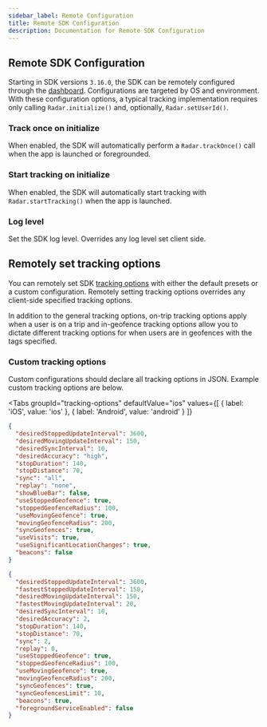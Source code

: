 ```yaml
---
sidebar_label: Remote Configuration
title: Remote SDK Configuration
description: Documentation for Remote SDK Configuration
---
```




## Remote SDK Configuration

Starting in SDK versions `3.16.0`, the SDK can be remotely configured through the [dashboard](https://radar.com/dashboard/settings?#sdk-settings). Configurations are targeted by OS and environment. With these configuration options, a typical tracking implementation requires only calling `Radar.initialize()` and, optionally, `Radar.setUserId()`.

### Track once on initialize

When enabled, the SDK will automatically perform a `Radar.trackOnce()` call when the app is launched or foregrounded.

### Start tracking on initialize

When enabled, the SDK will automatically start tracking with `Radar.startTracking()` when the app is launched.

### Log level

Set the SDK log level. Overrides any log level set client side.

## Remotely set tracking options

You can remotely set SDK [tracking options](sdk/tracking) with either the default presets or a custom configuration. Remotely setting tracking options overrides any client-side specified tracking options.


In addition to the general tracking options, on-trip tracking options apply when a user is on a trip and in-geofence tracking options allow you to dictate different tracking options for when users are in geofences with the tags specified.

### Custom tracking options

Custom configurations should declare all tracking options in JSON. Example custom tracking options are below.

<Tabs
  groupId="tracking-options"
  defaultValue="ios"
  values={[
    { label: 'iOS', value: 'ios' },
    { label: 'Android', value: 'android' }
  ]}
>
  <TabItem value="ios">

```json
{
  "desiredStoppedUpdateInterval": 3600,
  "desiredMovingUpdateInterval": 150,
  "desiredSyncInterval": 10,
  "desiredAccuracy": "high",
  "stopDuration": 140,
  "stopDistance": 70,
  "sync": "all",
  "replay": "none",
  "showBlueBar": false,
  "useStoppedGeofence": true,
  "stoppedGeofenceRadius": 100,
  "useMovingGeofence": true,
  "movingGeofenceRadius": 200,
  "syncGeofences": true,
  "useVisits": true,
  "useSignificantLocationChanges": true,
  "beacons": false
}
```

  </TabItem>
  <TabItem value="android">

```json
{
  "desiredStoppedUpdateInterval": 3600,
  "fastestStoppedUpdateInterval": 150,
  "desiredMovingUpdateInterval": 150,
  "fastestMovingUpdateInterval": 20,
  "desiredSyncInterval": 10,
  "desiredAccuracy": 2,
  "stopDuration": 140,
  "stopDistance": 70,
  "sync": 2,
  "replay": 0,
  "useStoppedGeofence": true,
  "stoppedGeofenceRadius": 100,
  "useMovingGeofence": true,
  "movingGeofenceRadius": 200,
  "syncGeofences": true,
  "syncGeofencesLimit": 10,
  "beacons": true,
  "foregroundServiceEnabled": false
}
```

  </TabItem>
</Tabs>


